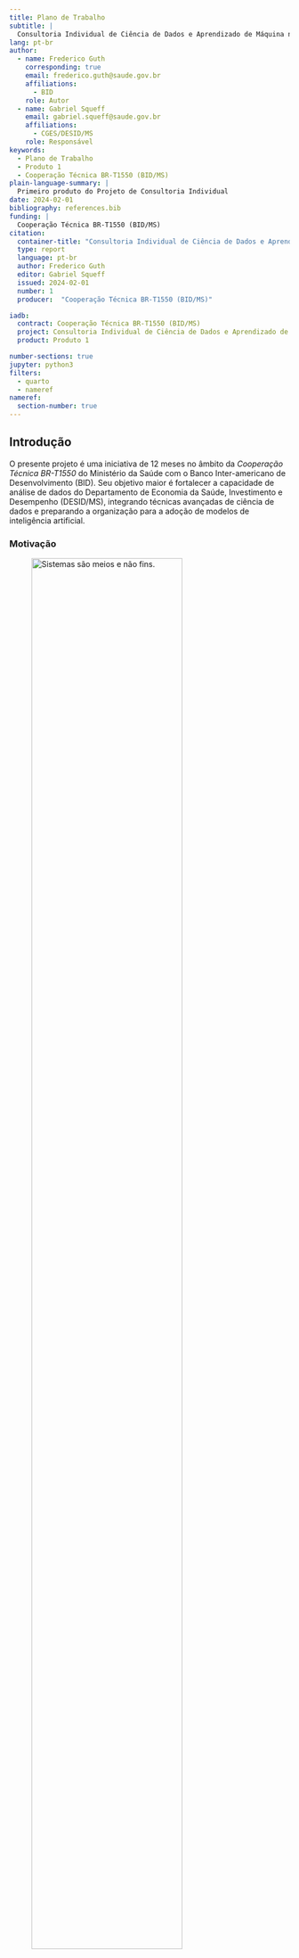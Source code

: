 ```yaml
---
title: Plano de Trabalho
subtitle: |
  Consultoria Individual de Ciência de Dados e Aprendizado de Máquina no Departamento de Economia da Saúde, Investimento e Desempenho do Ministério da Saúde
lang: pt-br
author:
  - name: Frederico Guth
    corresponding: true
    email: frederico.guth@saude.gov.br
    affiliations:
      - BID
    role: Autor
  - name: Gabriel Squeff
    email: gabriel.squeff@saude.gov.br
    affiliations:
      - CGES/DESID/MS
    role: Responsável
keywords:
  - Plano de Trabalho
  - Produto 1
  - Cooperação Técnica BR-T1550 (BID/MS)
plain-language-summary: |
  Primeiro produto do Projeto de Consultoria Individual
date: 2024-02-01
bibliography: references.bib
funding: |
  Cooperação Técnica BR-T1550 (BID/MS)
citation:
  container-title: "Consultoria Individual de Ciência de Dados e Aprendizado de Máquina"
  type: report
  language: pt-br
  author: Frederico Guth
  editor: Gabriel Squeff
  issued: 2024-02-01
  number: 1
  producer:  "Cooperação Técnica BR-T1550 (BID/MS)"

iadb:
  contract: Cooperação Técnica BR-T1550 (BID/MS)
  project: Consultoria Individual de Ciência de Dados e Aprendizado de Máquina no Departamento de Economia da Saúde, Investimento e Desempenho do Ministério da Saúde
  product: Produto 1

number-sections: true
jupyter: python3
filters: 
  - quarto
  - nameref
nameref:
  section-number: true
---
```


## Introdução {#sec-intro}
O presente projeto é uma iniciativa de 12 meses no âmbito da _Cooperação Técnica BR-T1550_ do Ministério da Saúde com o Banco Inter-americano de Desenvolvimento (BID). Seu objetivo maior é fortalecer a capacidade de análise de dados do Departamento de Economia da Saúde, Investimento e Desempenho (DESID/MS), integrando técnicas avançadas de ciência de dados e preparando a organização para a adoção de modelos de inteligência artificial.

### Motivação


![Sistemas são meios e não fins.](images/pratos.svg){.column-margin .lightbox fig-alt="jogador equilibrando pratos e perdendo gols" width=80% #fig-pratos}

A Coordenação-Geral de Informações em Economia da Saúde (CGES/DESID) é uma área multidiprofissional e interdisciplinar responsável por importantes sistemas de registro de informações econômicas de saúde (SIOPS, BPS e ApuraSUS) e pelo uso desses dados para fornecer evidências econômicas para formulação de políticas, diretrizes e metas para a contínua melhoria do Sistema Único de Saúde (SUS).

> Os sistemas não são fins em si mesmos.  Mais Economia!
> 
> --- Gabriel Squeff
>

Desde o início de 2023, a CGES tem investido em melhorias para automatizar e reduzir esforços na obtenção dos registros e aumentar a produção de evidências econômicas baseadas na análise de dados. Tais evidências são a missão principal da DESID e subsidiam a formulação de políticas, diretrizes e metas para que as ações e serviços de saúde sejam  prestados de forma eficiente, equitativa e com qualidade para melhor acesso da população, atendendo aos princípios da universalidade, igualdade e integralidade da atenção à saúde estabelecidos constitucionalmente para o Sistema Único de Saúde (SUS).

A coordenação identificou a necessidade urgente e prioritária de fortalecer suas capacidades de análise de dados, uma vez que conta atualmente com reduzida equipe especializada na área, a maior parte das análises ainda é realizada apenas em planilhas e os processos de ingestão e transformação de dados são _ad-hoc_ e não institucionalizados. 

Essa necessidade se torna ainda mais crítica com a responsabilidade assumida pela CGES na produção futura do Sistema de Contas de Saúde (SHA), em cooperação com a a Organização para a Cooperação e Desenvolvimento Econômico (OCDE) e outras instituições governamentais brasileiras.

Por esses motivo, a CGES está criando o Núcleo de Engenharia de Dados da DESID (NErD) que o presente projeto ajudará a organizar.

### Objetivos do Projeto

- Melhorar a qualidade e facilitar os processos de análise de dados da CGES;
- Reduzir a dependência externa da CGES para a realização de suas funções;
- Apoiar a produção do SHA de acordo com a metodologia da OCDE.
- Melhorar os processos de desenvolvimento de produtos de dados.

### Escopo do Projeto

- Análise dos desafios, processos e capacidade técnica atual e desenvolvimento de uma estratégia de utilização de técnicas de Ciência de - Dados e Aprendizado de Máquinas  para melhoria dos processos da CGES.
- Desenvolvimento de plano de infraestrutura técnica e capacitação da equipe.
- Desenvolvimento de metodologia de desenvolvimento de produtos de dados.
- Desenvolvimento de proposta de portfólio de produtos de dados.
- Desenvolvimento de produtos de dados: esteiras de dados, relatórios, indicadores, datasets etc.


### Este documento

| | | 
| :----------:|:-------------------|
| **Contrato** | Cooperação Técnica BR-T1550 |
| **Projeto** | Consultoria Individual de Ciência de Dados e Aprendizado de Máquina no Departamento de Economia da Saúde, Investimento e Desempenho do Ministério da Saúde |
| **Produto** | Entregável 1 - Plano de Trabalho |


## Objetivos
O presente _Plano de Trabalho_ tem como objetivos:

- Contextualizar o Projeto (\nameref{sec-intro})
- Apresentar e justificar a abordagem sociotécnica que será adotada (\nameref{sec-metodo})
- Descrever os entregáveis e o cronograma de entregas (\nameref{sec-result})
- Estabelecer expectativas e critérios de sucesso do Projeto (\nameref{sec-conclusao})

## Método {#sec-metodo}

### Contexto
![A imensidão do confuso mercado de ferramentas analíticas.](images/MAD2023.png){.lightbox fig-alt="Centenas de logotipos de empresas e produtos que oferecem soluções para análise de dados."}

Estima-se que o investimento em ferramentas analíticas tenha superado 80 bilhões de dólares em 2023[@snowflake2020s1]. Muitas organizações já estão na terceira geração de suas _plataformas de dados_, com a esperança de obter _insights_ e tomar decisões rápidas baseadas em evidências. Poucas, porém, podem se dizer verdadeiramente _data-driven_.

::::: {.block fill="yellow.lighten(90%)" outset="1em" radius="6pt" #quadro-plataformas width=70%}

**Datawarehouses e BI (primeira geração):**  consolidando dados de diversas fontes, essa estratégia foca na limpeza e verificação dos dados antes de torná-los disponíveis. Essa centralização enfrenta desafios de escalabilidade à medida que as fontes de dados aumentam. Principais artefatos são relatórios e painéis (_dashboards_). Tabelas e relatórios complicados entendidos por poucos especialistas, impacto limitado nos negócios.

**Big Data e Data Lakes (segunda geração):**  Como resposta aos gargalos da geração anterior e aproveitando a redução de custos de _hardware_, _Data Lakes_ armazenam dados em arquivos, com transformações ocorrendo no momento do consumo. Embora ofereça flexibilidade, esta abordagem apresenta desafios quanto à qualidade e documentação dos dados.

**Plataformas em Nuvem (terceira geração):**  semelhante à geração anterior, mas modernizada com: 

 - **(a)** dados em tempo real (_streams_);
 - **(b)** processamento unificado de dados em _batch_ e _stream_; e 
 - **(c)** uso intensivo da nuvem. Embora aborde falhas anteriores, ainda carrega problemas das gerações passadas.

:::::


Entender por que tantas implantações de plataformas de dados não entregam os resultados esperados é essencial para assegurar o sucesso deste projeto. 

![Investimento em capacidade tecnológica, ferramentas e _know-how_, é condição necessária mais não suficiente para se tornar _data-driven_.](images/missing_leg.svg){.column-margin .lightbox #fig-missing-leg width=90%}

Em nossa experiência, muitos projetos pecam por acreditar que basta investimento em tecnologia.  Investimento em capacidade tecnológica, ferramentas e _know-how_, é condição necessária mas não suficiente para uma organização se tornar _data-driven_ [@fig-missing-leg].

Para compreensão do método a ser adotado no presente projeto, partiremos da definição do problema, explorando-o em todas as suas dimensões.

### Definição do Problema

#### Servir, Aprender e Evoluir

![Serviço como fluxo de valor e feedback; um ciclo.](images/servico.svg){.column-margin .lightbox #fig-servico fig-alt="Fluxo de valor da organização para o usuário, serviço, e do usuário para a organização, feedback." width=90% fig-column=margin}

<!-- Todo serviço deve transformar seu _usuário_ para melhor [^usuario]; um _fluxo de valor_ (@fig-servico) que pode envolver diversas etapas e atendimentos [@quadro-transacional-vs-analitico]. -->
Todo serviço deve transformar seu _usuário_ para melhor [^usuario]; um _fluxo de valor_ que pode envolver diversas etapas e atendimentos ([@fig-servico]). O SUS atua diariamente para melhorar a saúde dos brasileiros, milhares de vezes por dia. A importância de _servir_ (atender) está fortemente imbuída na cultura do Ministério.

[^usuario]: *Usuário* Pessoa ou organização que se beneficia de um serviço. Também chamado de _cliente_.

Cada _transação_ [^transacao] deixa um rastro de dados. A imensa quantidade de dados gerados pelo SUS é visto por alguns como um ativo: essa é uma visão equivocada.  Ativos têm valor quando guardados, mas _dados_ só tem valor quando usados. 

::::: {.block fill="yellow.lighten(90%)" outset="1em" radius="6pt" #quadro-plataformas width=70%}
**Dados transacionais:** dados primários que sustentam o funcionamento dos serviços diretos ao usuário e mantêm seu estado atual. Também conhecidos como _dados operacionais_.

**Dados analíticos:** dados derivados das bases transacionais (secundários), fornecem visão agregada e histórica dos serviços.

::::: 

[^transacao]: Uma transação é uma execução do serviço, um atendimento.

![Evolução contínua.](images/evolucao.svg){.column-margin .lightbox fig-alt="Centenas de logotipos de empresas e produtos que oferecem soluções para análise de dados." #fig-evolucao width=50%}

O _feedback_ do usuário, direto e indireto (via indicadores), fornece informações cruciais para aprimorar o serviço: um fluxo de valor no sentido contrário, do usuário para o serviço. O propósito do SUS vai além de atender o usuário no momento presente, mas também envolve a _evolução contínua_ do serviço ([@fig-evolucao],) baseada em evidências. Quanto mais rápido o ciclo de _servir_, _analizar_ e _aprender_, mais hipóteses podem ser testadas e mais rápido o serviço evolui.



#### Desafios Organizacionais {#sec-prisao}

![O "sistema" moendo pessoas. Arte de _Gerald Scarfe_ para o filme _The Wall_ (1982).](images/grinder.png){.column-margin .lightbox fig-alt="Triângulo com propósito, autonomia e maestria em cada vértice." width=90% #fig-grinder}

> "Nos primeiros quatro meses de 2023, mais de 10,3 mil servidores [1/3 do quadro] da Secretaria de Saúde do Distrito Federal (SES-DF) precisaram de atestados de afastamento do trabalho. Grande parte desses servidores são técnicos em enfermagem" -- @Schwingel2023.  

Organizações doentes adoecem pessoas. No serviço público, são servidoras _da ponta_, que tem contato direto com usuário, as que mais adoecem. _O que está acontecendo?_

![Muros organizacionais.](images/paredes3.svg){.column-margin .lightbox fig-alt="times separados tentando sem sucesso coordenar um serviço" width=90% #fig-paredes}

Organizações públicas e privadas ainda são majoritariamente estruturadas em silos funcionais ([@fig-paredes]), com equipes especializadas em áreas como negócio, tecnologia, jurídico, controle; herança da burocracia de Weber e da _gestão científica_ de Taylor do início do século XX.

Esta estrutura exige que cada serviço seja coordenado entre equipes distintas, com diferentes hierarquias, prioridades e linguagens. A dinâmica lembra a brincadeira da _corrida de três pernas_ das _gincanas infantis_, onde se amarra o pé de um criança ao de outra: a falta de alinhamento entre equipes resulta em atrasos e falhas, fazendo com que o conjunto mova-se ao ritmo imposto pela equipe mais lenta.

Os servidores _da ponta_ atendem os _usuários reais_, enfrentam a realidade; os servidores _meio_ atendem os servidores mais à ponta, _usuários internos_. Estar na ponta traz clareza da importância da sua contribuição individual, **senso de propósito**. Ao mesmo tempo, exarceba a **sensação de impotência** diante de uma realidade que não se tem total autonomia para mudar. 

> O servidor na ponta está preso entre a realidade e o muro organizacional.

![Auto-motivação segundo Dan Pink (Figura inspirada em _\@sketchplanations_)](images/danpink3.svg){.column-margin .lightbox fig-alt="Triângulo com propósito, autonomia e maestria em cada vértice." width=90% #fig-danpink}

Dan Pink argumenta que a auto-motivação é impulsionada por três elementos fundamentais: autonomia, maestria e propósito [@pink2010drive]. Autonomia refere-se à capacidade de controlar o próprio trabalho; maestria é o desejo de evoluir continuamente em algo que importa; e propósito diz respeito à conexão do trabalho com algo maior e mais significativo. Pink sugere que quando esses três elementos estão presentes, os indivíduos são mais motivados, engajados e produtivos.

Em certa medida, a organização em silos produz a antítese das condições para a automotivação. 

#### Evolução orientada a missões {#sec-missoes}
A gestão orientada a evidências estabelece apenas o método da resposta, mas não o que perguntar, para onde evoluir. Para isso é primordial definir escolhas estratégicas, decisões políticas.

O conceito de "_missões_" em políticas públicas tem sido popularizado pela economista Mariana Mazzucato [@Mazzucato2022]. Ela destaca a importância de definir objetivos claros, ambiciosos e mensuráveis para orientar a inovação, metas _moonshot_.

::::: {.block fill="yellow.lighten(90%)" outset="1em" radius="6pt" #quadro-plataformas width=70%}

**Moonshot:** Meta ambiciosa, que requer inovação radical para ser atingida. Remete ao projeto Apollo que ambicionou levar humanos à Lua. Difere-se da missão-maior de servir por ser uma missão-meta, com prazo e escopo definidos.

_Ex._ Meta "Três Bilhões" da OMS: @gpw13

- 1 bilhão de pessoas a mais com cobertura universal de saúde.
- 1 bilhão de pessoas a mais protegidas de emergências de saúde.
- 1 bilhão de pessoas a mais gozando de melhor saúde e bem-estar.

:::::

A ambição de uma meta _moonshot_ envolve essencialmente risco. Elas definem concretamente "_onde_" se quer chegar, mas não "_como_". Para  o "_como_" existem "apostas", caminhos-hipótese que se pode testar. Algumas hipóteses vão falhar, mas o aprendizado é parte do processo.


#### Cultura organizacional {#sec-cultura}

Uma grande contribuição do arcabouço de missões apresentado por Mazzucato é lembrar no debate econômico que mudança é feita por pessoas e que as pessoas são motivadas por propósitos (@fig-danpink).
Para criar um ambiente em que os indivíduos se auto-motivem, é importante criar uma cultura organizacional adequada. Para isso, é importante pensar em governança.

![Governança: Alinhamento e Autonomia.](images/alinha_autonomia.svg){.lightbox fig-alt="gráfico relacionando alinhamento com autonomia" width=90% #fig-governanca fig-align="center"}


Governança é o conjunto de políticas, procedimentos, padrões e responsabilidades estabelecidos para orientar e monitorar a gestão e o uso de recursos (incluindo dados, tecnologia e processos) de maneira eficaz e alinhada com os objetivos da organização. A governança garante que haja clareza nas decisões, responsabilidades e que os riscos sejam gerenciados adequadamente, protegendo os interesses de todas as partes envolvidas.

A relação entre _alinhamento_ e _autonomia_ entre equipes e pessoas determina a governança em uma organização. Quando há pouco alinhamento e pouca autonomia, o resultado tende a ser a uma cultura apática, onde a falta de direção clara e a restrição na tomada de decisão geram desengajamento e falta de iniciativa. Em contraste, um cenário de muito alinhamento com pouca autonomia caracteriza a autocracia, que limita a inovação e a velocidade das mudanças. Por outro lado, pouco alinhamento combinado com muita autonomia pode levar a uma forma de anarquia, onde há esforços descoordenados e ineficiência. 

Muros organizacionais ([@sec-prisao]) favorecem o surgimento de _autocracia_ dentro dos silos e _anarquia_ entre silos. 

O ideal é uma cultura ágil, de muito alinhamento e muita autonomia, que propicia decisões rápidas, bem embasadas e invadoras. Para tanto, é preciso romper com silos e montar equipes multifuncionais, autônomas e responsáveis por um ou mais serviços do início ao fim e alinhadas à estragégia maior.

![O arcabouço socio-técnico](images/missao.svg){.column-margin .lightbox fig-alt="Triângulo com missão, governança e capacidade." width=90% #fig-missao}


### Abordagem sociotécnica

A análise do problema torna transparente que além de direcionamento estratégico (missão) e capacidade técnica, a evolução contínua de um serviço depende de uma cultura organizacional adequada, ou seja, depende de aspectos sociais. Esse é o argumento central da teoria sociotécnica, cujas lições foram descobertas, esquecidas e redescobertas várias vezes com diferentes nomes ao longo dos anos, das minas de carvão de Yorkshire, ao vale do silício.

#### Das minas de carvão de Yorkshire ao Spotify 
  
  No final dos anos 1940, o carvão era a principal fonte de energia da Inglaterra. Para apoiar a recostrução industrial pós-guerra, era essencial aumentar a sua produção e reduzir custos. Com esse intuito, introduziram-se novas máquinas nas minas de Yorkshire. A produtividade, contudo, diminuiu.

  Chamados para investigar o problema, pesquisadores do Instituto Tavistock descobriram que as novas máquinas alteraram a dinâmica e cooperação entre os mineiros, que antes trabalhavam em equipes multifuncionais e autônomas com foco na resolução de problemas e alto grau de adaptabilidade.

  Dessa observação nasceu a teoria sociotécnica, que enfatiza a importância de equilibrar tecnologia e relações humanas. Essa lição foi ora esquecida, ora redescoberta em diferentes contextos:

- No esforço de guerra americano que dobrou o PIB em 4 anos;
- Na reconstrução do devastado Japão com o que se tornou conhecido como sistema Toyota de produção (Lean Manufacturing);
- No movimento de Lean Startups e DevOps do Vale do Silício que culminaram no que hoje é referido como modelo Spotify.

| Princípio                            | Descrição                                                                            |
|:-------------------------------------|:-------------------------------------------------------------------------------------|
| **Foco no Valor**              | Focar em entregar valor aos usuários.                                                          |
| **Times Multifuncionais**      | Colaboração entre diferentes especialidades para agilizar e melhorar a qualidade do serviço.   |
| **Autonomia**              | Empoderar equipes para tomar decisões e falhar.                                                |
| **Alinhamento**            | Garantir alinhamento de padrões e objetivos comuns.                                            |
| **Entrega Contínua**       | Automatizar com toque humano, reduzindo o tempo entre pedido e feedback do usuário.            |
| **Feedback Contínuo**      | Utilizar o feedback dos usuários em ciclos rápidos de melhoria.                                |
| **Melhoria Contínua**      | Otimizar constantemente processos e serviços para alcançar excelência operacional.             |
| **Eliminação de Desperdícios** | Eliminar atividades que não agregam valor.                                                   |
| **Comunicação Aberta**     | Promover a transparência e compartilhamento de informações.                                    |
| **Liderança Servil**       | Apoiar, capacitar e servir às equipes, em vez de direcioná-las.                                 |
: Os 10 princípios sociotécnicos


#### DevOps: Abordagem sociotécnica no desenvolvimento de software

No início do milênio, a prestação de serviços via web começou a se sofisticar e _sites_ passaram a ficar cada vez mais parecidos com _aplicações_. 

Em grande medida, a _web_, que foi criada como uma plataforma para publicação e consumo de documentos (páginas), é um ambiente hostil para desenvolvimento de _aplicações. Desenvolver _webapps_ envolve coordenar trabalhos muito distintos que vão desde aspectos visuais e de usabilidade (UI/UX), lidar com a diversidade de navegadores e suas respectivas compatibilidades tecnológicas, interoperabilidade com bancos de dados e sistemas de terceiro e questões de manutenção da infra-estrutura.

A entrega de valor acontece quando novas _funcionalidades_ são publicadas e usadas pelos usuários. A evolução do serviço e ganho de competitividade depende de acelerar o ciclo de lançamento, análise e aprendizado. Ainda assim, mesmo entre os líderes de mercado, este era um processo lento, arriscado e custoso e o desenvolvimento de aplicações web envolvia lidar com diversos desafios:

1. **Silos entre Desenvolvimento e Operações**: As equipes de desenvolvimento e operações (negócios) trabalhavam frequentemente em isolamento, com pouca colaboração ou comunicação entre elas. Isso levava a uma transferência ineficaz do software do desenvolvimento para a produção, com operações lutando para gerenciar e manter aplicativos que não compreendiam completamente.

2. **Ciclos de Lançamento Lentos**: Os métodos de desenvolvimento de software tradicionais, como o modelo em cascata, dominavam, levando a ciclos de lançamento longos e inflexíveis. Isso dificultava a capacidade das empresas de responder rapidamente às mudanças no mercado ou às necessidades dos clientes.

3. **Falta de Automação**: A automação em áreas como testes, integração e implantação de software era limitada ou inexistente. Isso resultava em processos manuais propensos a erros, atrasos significativos e uma qualidade de produto inconsistente.

4. **Dificuldades de Escalabilidade e Estabilidade**: Com a popularidade crescente da internet e das aplicações web, as organizações enfrentavam desafios significativos em escalar e manter a estabilidade de seus sistemas sob demanda variável. A falta de práticas e ferramentas adequadas para gerenciar a infraestrutura de TI complicava esses problemas.

5. **Desafios de Qualidade e Confiabilidade**: A falta de práticas contínuas de integração e testes levava frequentemente a bugs de software e problemas de confiabilidade que só eram descobertos após o lançamento. Isso afetava negativamente a experiência do usuário e a reputação das empresas.

6. **Resistência à Mudança**: Existia uma resistência cultural significativa à mudança dentro das organizações. Isso incluía a hesitação em adotar novas tecnologias e práticas, bem como a dificuldade em quebrar os silos organizacionais existentes.


Por volta dos anos 2000, a Amazon implantava melhoria em sua plataforma de e-commerce em ciclos que duravam de muitos meses e até anos. Já em 2015, o varejista implantava mais de 50 milhões de melhorias por ano (uma implantação por segundo)[@HowAmazon]. Em 15 anos a empresa mudou totalmente os seus processos e as inovações criadas no processo deram origem a todo uma nova linha de negócios, a AWS (Amazon Web Services).

O lançamento do _framework_ Rails em 2004 é um marco na trajetória de disseminação de práticas culturais para o desenvolvimento de aplicações web. Surge a ideia de **convenção sobre configuração**, ou seja, a adoção de padrões de processo que tornam possível automatizar tarefas do desenvolvimento.

Já no final dos anos 2000, início dos anos 2010, os aspectos sociotécnicos começaram a ser disseminados e conhecidos como **DevOps** a integração dos silos de desenvolvimento e operações. 

Hoje o desenvolvimento web é muito mais engenharia que arte e processos de:

- contole de versão;
- testes automatizados;
- integração contínua (Continuous Integration, CI);
- implantação contínua (Continuous Deployment, CD);

estão bastante disseminados em toda a indústria.

#### DataOps: Abordagem socio-técnica para Dados
Nos últimos poucos anos, as equipes responsáveis de gestão e análise de dados despertaram para as vantagens da abordagem socio-técnica e começaram a desenvolver e disseminar metodologia ágeis similares ao DevOps. Esse movimento passou a ser chamado **DataOps**.

### Arcabouço Data Mesh

O presente projeto pretende aplicar uma metodologia sociotécnica chamada **Data Mesh**, proposta por Zhamak Dehghani em 2019 e adotada por empresas como Netflix e PayPal. 

Data Mesh propõe uma arquitetura de dados descentralizada, com foco no design orientado ao domínio e auto-serviço. Inspirado em teorias de design orientado ao domínio e topologias de equipe, o Data Mesh busca escalar a análise de dados através da descentralização, transferindo a responsabilidade dos dados de equipes especialistas em dados para as equipes de domínio (áreas de negócio), com suporte de uma equipe de plataforma de dados.

Data Mesh é baseada em quadtro princípios fundamentais:

1. Dados como Produto;
1. Propriedade do Domínio;
1. Plataforma Auto-Serviço de Dados;
1. Governança Compartilhada.

#### Dados como Produto

Encarar os dados como um produto implica tratá-los com o mesmo nível de cuidado e atenção dedicados ao desenvolvimento de produtos de software. 

Um dado tem valor quando usado e para que seja usado ele precisa ter algumas características identificadas pelo acrônimo _FAIR_:


| Princípio FAIR   | Descrição                                        |
|:------------------|:--------------------------------------------------|
| Localizável      | Os dados devem ser facilmente descobertos e endereçáveis tanto por humanos quanto por computadores. |              
| Acessível        | Os dados devem ser nativamente acessíveis e  independentes de sistemas e formatos, permitindo o acesso através de diversas plataformas e  ferramentas.    |
| Interoperável    | Os dados devem ser capazes de se integrar com  outros conjuntos de dados, aplicações e  processos de trabalho para análise, armazenamento e processamento. |
| Reutilizável     | Os dados devem possuir valor intrínseco, ser confiáveis e estruturados de forma que suportem sua reutilização em diferentes contextos.|        


Além dessas características, é importante a _codificação_ de todo o processo de transformação dos dados, o que permite a criação de processos automáticos de documentação, testes e publicação dos dados.

#### Propriedade do Domínio

Este princípio enfatiza a importância de atribuir a autonomia e responsabilidade dos dados às equipes que estão intimamente ligadas ao domínio específico do negócio. A ideia é que as equipes de domínio, que possuem conhecimento especializado sobre seus respectivos setores, estão melhor posicionadas para gerenciar, curar e atualizar os dados de maneira eficaz. Isso promove uma maior qualidade e relevância dos dados, já que a equipe de domínio entende as nuances e requisitos específicos dos dados que gerencia.

No contexto do Projeto, os domínios da CGES são:

- Orçamentos
- Preços
- Custos
- SHA

#### Governança Compartilhada
Este princípio enfatiza a importância de manter padrões e políticas de dados coesos em todos os domínios de uma organização e até entre organizações. 

Além de facilitar a interoperabilidade e automação, a adoção de **convenções** facilita a comunicação entre equipes e reduz a quantidade de decisões de pouca relevância que precisam ser tomadas.

No contexto deste projeto, além de buscar criar políticas de governança compartilhadas entre as coordenações da DESID, buscaremos alinhar nossas políticas a outras áreas como o DEMAS e às políticas da Infra-estrutura Nacional de Dados Abertos (INDA).

#### Infra-estrutura de auto-serviço
A ideia de uma plataforma de dados auto-serviço é fornecer às equipes as ferramentas e capacidades necessárias para acessar, manipular e analisar dados sem depender excessivamente de suporte técnico especializado. Isso democratiza o acesso aos dados e capacita os usuários finais, permitindo que eles realizem tarefas de dados de forma independente, com agilidade e eficiência. Essas plataformas são projetadas para serem intuitivas e fáceis de usar, reduzindo barreiras para o trabalho com dados.

No contexto deste projeto, será desenvolvida uma plataforma auto-serviço de análise de dados para o  DESID baseada em ferramentas open-source: DESID Playground.  O **DESID Playground** éum dos principais entregáveis do projeto. 

### Critérios de Sucesso

O conceito de nível de maturidade é aplicada por diferentes governos e organizações para avaliar qualitativamente a eficácia das práticas de gestão e análise de dados e monitorar a evolução desses processos.  À medida que uma organização avança nos níveis de maturidade, ela implementa práticas de governança de dados mais formalizadas e padronizadas, alcançando maior eficiência, qualidade dos dados e capacidade de inovação.


| **Nível** | **Nome**           | **Descrição**                                  |
|:----:|:------------|:------------------------------------------------------|
| 1     | Inicial        | Processos ad-hoc, não estruturados e frequentemente caóticos.|
| 2     | Repetível      | Processos gerenciáveis e repetitivos, mas com pouca formalização.|
| 3     | Definido       | Processos documentados, padronizados e integrados.       |
| 4     | Gerenciado     | Processos monitorados e controlados, com melhoria contínua baseada em métricas.|
| 5     | Otimizado      | Foco na otimização contínua e no uso de dados para inovação e vantagem competitiva.|
: Níveis de Maturidade de Processos de Governança de Dados

Acreditamos que a melhor forma de medir o sucesso deste projeto é através de uma auto-avaliação da equipe beneficiária (CGES/DESID) do nível de maturidade da análise de dados antes e depois do projeto.

A auto-avaliação inicial é um dos entregáveis da próxima etapa do projeto;

### Gestão de Projeto
A gestão do projeto será livremente inspirada na metodologia ágil Scrum:

- _sprints_ de 2 a 3 semanas para cada domínio;
- uma reunião de retrospectiva da _sprint_ anterior e planejamento da próxima _sprint_;
- sem reuniões de alinhamento diário;


<!-- ### Riscos e Mitigações
- falta ferramentas básicas de colaboração e gestão
- datasus -->

## Resultados {#sec-result} 
### Entregáveis

| Entrega | Data | Produto | % Projeto | 
|:------|:-----------|:-------------------------------------------|:-------:|
| 1 | 02-Fev-2024 | ~~Plano de Trabalho~~ | 10% |
| 2 | 04-Mar-2024 | Mapeamento de sistemas e processos de geração de dados | 20% |
| 3 | 01-Abr-2024 |Descrição da Infraestrutura de Desenvolvimento de Produtos de Dados | 20% |
| 4 | 01-Jul-2024 | Mapeamento de potenciais produtos de dados | 20% |
| 5 | 06-Dez-2024 | Apresentação de Produtos de Dados | 30% |



####  Mapeamento de sistemas e processos de geração de dados
 - Auto-avaliação do nível de maturidade 
 - Mapeamento produtos de dados atuais 
 - Mapeamento do gap de capacidades

####  Descrição da Infraestrutura de Desenvolvimento de Produtos de Dados
- Especificação DESID Playground 
- Documentação de processos de desenvolvimento de produtos
- Proposta de plano de capacitação

#### Mapeamento de potenciais produtos de dados
- Proposta de catálogo de produtos

#### Apresentação de Produtos de Dados
- 1 ou mais produtos do domínio Orçamentos (SIOPS) 
- 1 ou mais produtos do domínio Preços (BPS) 
- 1 ou mais produtos do domínio Custos (ApuraSUS) 
- 1 ou mais produtos do domínio Contas de Saúde (SHA) 
- Auto-avaliação do nível de maturidade




### Cronograma

:::{.column-page}
```mermaid
gantt
  
  tickInterval 1month
  todayMarker off
  

  title Projeto de Desenvolvimento de Produtos de Dados
  dateFormat  YYYY-MM-DD
  axisFormat %d-%b
  
  
    section Plano de Trabalho
    Concluído            :p1, 2024-01-07, 2024-02-02

    section Mapeamento de sistemas e processos de geração de dados
    Auto-avaliação do nível de maturidade       : m1, after p1, 1w
    Mapeamento produtos de dados atuais        : m2, after m1, 2w
    Mapeamento do gap de capacidades           : m3, after m2, 2024-03-04

    section Descrição da Infraestrutura de Desenvolvimento de Produtos de Dados
    Documentação de processos                  : d1, after m3, 2w
    Especificação DESID Playground             : d2, after d1 , 2024-04-01 
    Proposta de plano de capacitação           : d3, after d1, 2024-04-01

    section Mapeamento de potenciais produtos de dados
    Documentação processo Desenvolvimento      : c1, after d3, 8w
    Proposta de catálogo de produtos           : c2, after c1 , 2024-07-01
    
    section Apresentação de Produtos de Dados
    Produtos do domínio Orçamentos (SIOPS)     : a1, after c2  , 2024-11-25
    Produtos do domínio Preços (BPS)           : a2, after c2  , 2024-11-25
    Produtos do domínio Custos (ApuraSUS)      : a3, after c2  , 2024-11-25
    Produtos do domínio Contas de Saúde (SHA)  : a4, after c2  , 2024-11-25
    Apresentação :after a4, 2024-12-06
```

:::

## Conclusão {#sec-conclusao}

Este plano de trabalho representa o primeiro entregável de um projeto ambicioso, cujo objetivo principal é promover a evolução da governança da análise de dados da CGES/DESID. 

Esperamos contribuir para uma evolução nas práticas, processos e ferramentas de análise de dados que represente a elevação de pelo menos um nível de maturidade até o término do projeto. 

A descrição dos entregáveis e o cronograma apresentado reflete a nossa melhor estimativa para a conclusão das etapas planejadas. No entanto, caso identifiquemos oportunidades para adiantar as entregas sem comprometer a qualidade, certamente o faremos. Este compromisso não apenas reflete a nossa dedicação em atingir os objetivos estabelecidos, mas também em superar as expectativas da equipe.

## Bibliografia {.unnumbered}

::: {#refs}
:::




